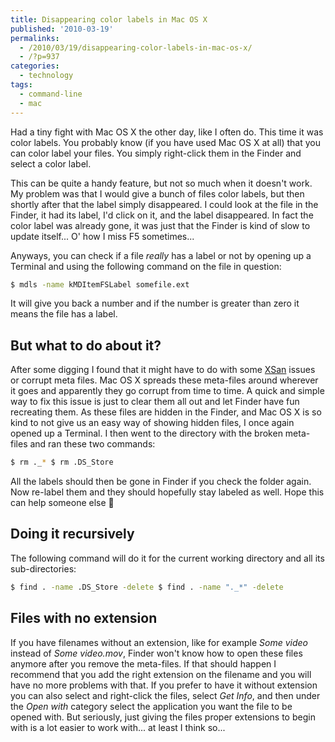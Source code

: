 ---
title: Disappearing color labels in Mac OS X
published: '2010-03-19'
permalinks:
  - /2010/03/19/disappearing-color-labels-in-mac-os-x/
  - /?p=937
categories:
  - technology
tags:
  - command-line
  - mac
---

Had a tiny fight with Mac OS X the other day, like I often do. This time it was color labels. You probably know (if you have used Mac OS X at all) that you can color label your files. You simply right-click them in the Finder and select a color label.

This can be quite a handy feature, but not so much when it doesn't work. My problem was that I would give a bunch of files color labels, but then shortly after that the label simply disappeared. I could look at the file in the Finder, it had its label, I'd click on it, and the label disappeared. In fact the color label was already gone, it was just that the Finder is kind of slow to update itself... O' how I miss F5 sometimes...

Anyways, you can check if a file _really_ has a label or not by opening up a Terminal and using the following command on the file in question:

```bash
$ mdls -name kMDItemFSLabel somefile.ext
```

It will give you back a number and if the number is greater than zero it means the file has a label.

## But what to do about it?

After some digging I found that it might have to do with some [XSan](http://en.wikipedia.org/wiki/Xsan) issues or corrupt meta files. Mac OS X spreads these meta-files around wherever it goes and apparently they go corrupt from time to time. A quick and simple way to fix this issue is just to clear them all out and let Finder have fun recreating them. As these files are hidden in the Finder, and Mac OS X is so kind to not give us an easy way of showing hidden files, I once again opened up a Terminal. I then went to the directory with the broken meta-files and ran these two commands:

```bash
$ rm ._* $ rm .DS_Store
```

All the labels should then be gone in Finder if you check the folder again. Now re-label them and they should hopefully stay labeled as well. Hope this can help someone else 🙂

## Doing it recursively

The following command will do it for the current working directory and all its sub-directories:

```bash
$ find . -name .DS_Store -delete $ find . -name "._*" -delete
```

## Files with no extension

If you have filenames without an extension, like for example <var>Some video</var> instead of <var>Some video.mov</var>, Finder won't know how to open these files anymore after you remove the meta-files. If that should happen I recommend that you add the right extension on the filename and you will have no more problems with that. If you prefer to have it without extension you can also select and right-click the files, select <var>Get Info</var>, and then under the <var>Open with</var> category select the application you want the file to be opened with. But seriously, just giving the files proper extensions to begin with is a lot easier to work with... at least I think so...
